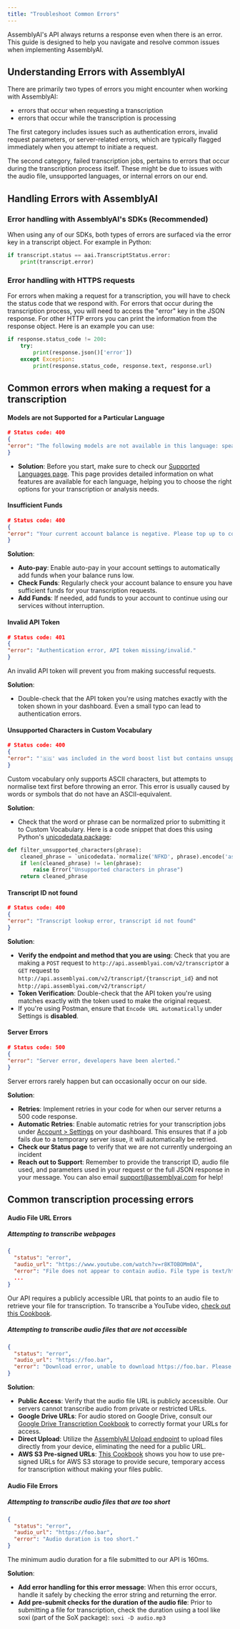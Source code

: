 ```yaml
---
title: "Troubleshoot Common Errors"
---
```


AssemblyAI's API always returns a response even when there is an error. This guide is designed to help you navigate and resolve common issues when implementing AssemblyAI.

## Understanding Errors with AssemblyAI

There are primarily two types of errors you might encounter when working with AssemblyAI:

- errors that occur when requesting a transcription
- errors that occur while the transcription is processing

The first category includes issues such as authentication errors, invalid request parameters, or server-related errors, which are typically flagged immediately when you attempt to initiate a request.

The second category, failed transcription jobs, pertains to errors that occur during the transcription process itself. These might be due to issues with the audio file, unsupported languages, or internal errors on our end.

## Handling Errors with AssemblyAI

### Error handling with AssemblyAI's SDKs (Recommended)

When using any of our SDKs, both types of errors are surfaced via the error key in a transcript object. For example in Python:

```python
if transcript.status == aai.TranscriptStatus.error:
    print(transcript.error)
```

### Error handling with HTTPS requests

For errors when making a request for a transcription, you will have to check the status code that we respond with. For errors that occur during the transcription process, you will need to access the "error" key in the JSON response. For other HTTP errors you can print the information from the response object. Here is an example you can use:

```python
if response.status_code != 200:
    try:
        print(response.json()['error'])
    except Exception:
        print(response.status_code, response.text, response.url)
```

## Common errors when making a request for a transcription

#### Models are not Supported for a Particular Language

```json
# Status code: 400
{
"error": "The following models are not available in this language: speaker_labels"
}
```

- **Solution**: Before you start, make sure to check our [Supported Languages page](https://www.assemblyai.com/docs/concepts/supported-languages). This page provides detailed information on what features are available for each language, helping you to choose the right options for your transcription or analysis needs.

#### Insufficient Funds

```json
# Status code: 400
{
"error": "Your current account balance is negative. Please top up to continue using the API."
}
```

**Solution**:

- **Auto-pay**: Enable auto-pay in your account settings to automatically add funds when your balance runs low.
- **Check Funds**: Regularly check your account balance to ensure you have sufficient funds for your transcription requests.
- **Add Funds**: If needed, add funds to your account to continue using our services without interruption.

#### Invalid API Token

```json
# Status code: 401
{
"error": "Authentication error, API token missing/invalid."
}
```

An invalid API token will prevent you from making successful requests.

**Solution**:

- Double-check that the API token you're using matches exactly with the token shown in your dashboard. Even a small typo can lead to authentication errors.

#### Unsupported Characters in Custom Vocabulary

```json
# Status code: 400
{
"error": "'🇸🇬' was included in the word boost list but contains unsupported characters"
}
```

Custom vocabulary only supports ASCII characters, but attempts to normalise text first before throwing an error. This error is usually caused by words or symbols that do not have an ASCII-equivalent.

**Solution**:

- Check that the word or phrase can be normalized prior to submitting it to Custom Vocabulary. Here is a code snippet that does this using Python's [unicodedata package](https://docs.python.org/3/library/unicodedata.html#unicodedata.normalize):

```python
def filter_unsupported_characters(phrase):
    cleaned_phrase = `unicodedata.`normalize('NFKD', phrase).encode('ascii', 'ignore').decode('ascii')
    if len(cleaned_phrase) != len(phrase):
        raise Error("Unsupported characters in phrase")
    return cleaned_phrase
```

#### Transcript ID not found

```json
# Status code: 400
{
"error": "Transcript lookup error, transcript id not found"
}
```

**Solution**:

- **Verify the endpoint and method that you are using**: Check that you are making a `POST` request to `http://api.assemblyai.com/v2/transcript`or a `GET` request to `http://api.assemblyai.com/v2/transcript/{transcript_id}` and not `http://api.assemblyai.com/v2/transcript/`
- **Token Verification**: Double-check that the API token you're using matches exactly with the token used to make the original request.
- If you're using Postman, ensure that `Encode URL automatically` under Settings is **disabled**.

#### Server Errors

```json
# Status code: 500
{
"error": "Server error, developers have been alerted."
}
```

Server errors rarely happen but can occasionally occur on our side.

**Solution**:

- **Retries**: Implement retries in your code for when our server returns a 500 code response.
- **Automatic Retries**: Enable automatic retries for your transcription jobs under [Account > Settings](https://www.assemblyai.com/app/account) on your dashboard. This ensures that if a job fails due to a temporary server issue, it will automatically be retried.
- **Check our Status page** to verify that we are not currently undergoing an incident
- **Reach out to Support**: Remember to provide the transcript ID, audio file used, and parameters used in your request or the full JSON response in your message. You can also email support@assemblyai.com for help!

## Common transcription processing errors

#### Audio File URL Errors

##### Attempting to transcribe webpages

```json
{
  "status": "error",
  "audio_url": "https://www.youtube.com/watch?v=r8KTOBOMm0A",
  "error": "File does not appear to contain audio. File type is text/html (HTML document, ASCII text, with very long lines (56754)).",
  ...
}
```

Our API requires a publicly accessible URL that points to an audio file to retrieve your file for transcription. To transcribe a YouTube video, [check out this Cookbook](https://github.com/AssemblyAI/cookbook/blob/master/core-transcription/transcribe_youtube_videos.ipynb).

##### Attempting to transcribe audio files that are not accessible

```json
{
  "status": "error",
  "audio_url": "https://foo.bar",
  "error": "Download error, unable to download https://foo.bar. Please make sure the file exists and is accessible from the internet."
}
```

**Solution**:

- **Public Access**: Verify that the audio file URL is publicly accessible. Our servers cannot transcribe audio from private or restricted URLs.
- **Google Drive URLs**: For audio stored on Google Drive, consult our [Google Drive Transcription Cookbook](https://github.com/AssemblyAI/cookbook/blob/master/core-transcription/transcribing-google-drive-file.md) to correctly format your URLs for access.
- **Direct Upload**: Utilize the [AssemblyAI Upload endpoint](https://www.assemblyai.com/docs/api-reference/upload) to upload files directly from your device, eliminating the need for a public URL.
- **AWS S3 Pre-signed URLs**: [This Cookbook](https://github.com/AssemblyAI/cookbook/blob/master/core-transcription/transcribe_from_s3.ipynb) shows you how to use pre-signed URLs for AWS S3 storage to provide secure, temporary access for transcription without making your files public.

#### Audio File Errors

##### Attempting to transcribe audio files that are too short

```json
{
  "status": "error",
  "audio_url": "https://foo.bar",
  "error": "Audio duration is too short."
}
```

The minimum audio duration for a file submitted to our API is 160ms.

**Solution**:

- **Add error handling for this error message**: When this error occurs, handle it safely by checking the error string and returning the error.
- **Add pre-submit checks for the duration of the audio file**: Prior to submitting a file for transcription, check the duration using a tool like soxi (part of the SoX package): `soxi -D audio.mp3`
